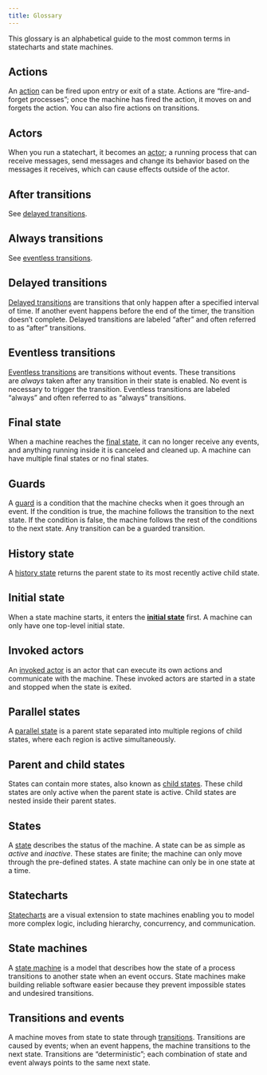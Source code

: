 ```yaml
---
title: Glossary
---
```


This glossary is an alphabetical guide to the most common terms in statecharts and state machines.

## Actions

An [action](/actions-and-actors/entry-and-exit-actions) can be fired upon entry or exit of a state. Actions are “fire-and-forget processes”; once the machine has fired the action, it moves on and forgets the action. You can also fire actions on transitions.

## Actors

When you run a statechart, it becomes an [actor](/actions-and-actors/actors); a running process that can receive messages, send messages and change its behavior based on the messages it receives, which can cause effects outside of the actor.

## After transitions

See [delayed transitions](#delayed-transitions).

## Always transitions

See [eventless transitions](#eventless-transitions).

## Delayed transitions

[Delayed transitions](/transitions-and-events/delayed-transitions) are transitions that only happen after a specified interval of time. If another event happens before the end of the timer, the transition doesn’t complete. Delayed transitions are labeled “after” and often referred to as “after” transitions.

## Eventless transitions

[Eventless transitions](/transitions-and-events/eventless-transitions) are transitions without events. These transitions are *always* taken after any transition in their state is enabled. No event is necessary to trigger the transition. Eventless transitions are labeled “always” and often referred to as “always” transitions.

## Final state

When a machine reaches the [final state](/states/final-states), it can no longer receive any events, and anything running inside it is canceled and cleaned up. A machine can have multiple final states or no final states.

## Guards

A [guard](/transitions-and-events/guards) is a condition that the machine checks when it goes through an event. If the condition is true, the machine follows the transition to the next state. If the condition is false, the machine follows the rest of the conditions to the next state. Any transition can be a guarded transition.

## History state

A [history state](/states/history-states) returns the parent state to its most recently active child state.

## Initial state

When a state machine starts, it enters the [**initial state**](/states/initial-states) first. A machine can only have one top-level initial state.

## Invoked actors

An [invoked actor](/actions-and-actors/actors) is an actor that can execute its own actions and communicate with the machine. These invoked actors are started in a state and stopped when the state is exited.

## Parallel states

A [parallel state](/states/parallel-states) is a parent state separated into multiple regions of child states, where each region is active simultaneously.

## Parent and child states

States can contain more states, also known as [child states](/states/parent-states). These child states are only active when the parent state is active. Child states are nested inside their parent states.

## States

A [state](/states/states) describes the status of the machine. A state can be as simple as _active_ and _inactive_. These states are finite; the machine can only move through the pre-defined states. A state machine can only be in one state at a time.

## Statecharts

[Statecharts](/state-machines-and-statecharts) are a visual extension to state machines enabling you to model more complex logic, including hierarchy, concurrency, and communication.

## State machines

A [state machine](/state-machines-and-statecharts) is a model that describes how the state of a process transitions to another state when an event occurs. State machines make building reliable software easier because they prevent impossible states and undesired transitions.

## Transitions and events

A machine moves from state to state through [transitions](/transitions-and-events/transitions-and-events). Transitions are caused by events; when an event happens, the machine transitions to the next state. Transitions are “deterministic”; each combination of state and event always points to the same next state.
